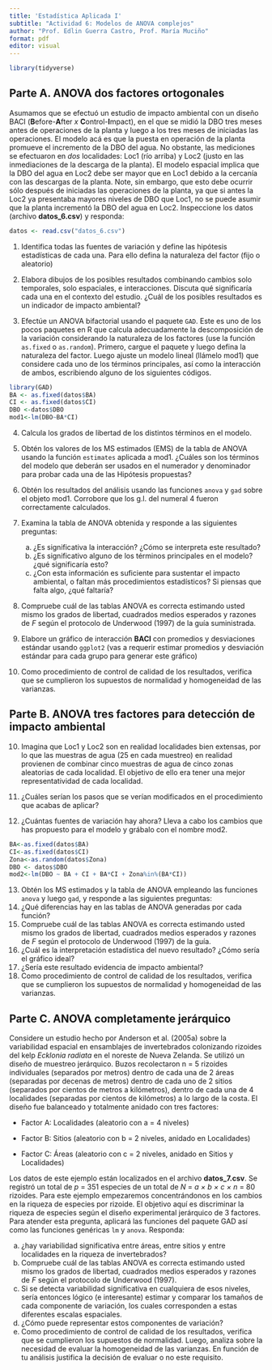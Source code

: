 ```yaml
---
title: 'Estadística Aplicada I'
subtitle: "Actividad 6: Modelos de ANOVA complejos"
author: "Prof. Edlin Guerra Castro, Prof. María Muciño"
format: pdf
editor: visual
---
```


```r
library(tidyverse)
```

## Parte A. ANOVA dos factores ortogonales

Asumamos que se efectuó un estudio de impacto ambiental con un diseño BACI (**B**efore-**A**fter *x* **C**ontrol-**I**mpact), en el que se midió la DBO tres meses antes de operaciones de la planta y luego a los tres meses de iniciadas las operaciones. El modelo acá es que la puesta en operación de la planta promueve el incremento de la DBO del agua. No obstante, las mediciones se efectuaron en *dos* localidades: Loc1 (río arriba) y Loc2 (justo en las inmediaciones de la descarga de la planta). El modelo espacial implica que la DBO del agua en Loc2 debe ser mayor que en Loc1 debido a la cercanía con las descargas de la planta. Note, sin embargo, que esto debe ocurrir sólo después de iniciadas las operaciones de la planta, ya que si antes la Loc2 ya presentaba mayores niveles de DBO que Loc1, no se puede asumir que la planta incrementó la DBO del agua en Loc2. Inspeccione los datos (archivo **datos_6.csv**) y responda:

```r
datos <- read.csv("datos_6.csv")
```

1.  Identifica todas las fuentes de variación y define las hipótesis estadísticas de cada una. Para ello defina la naturaleza del factor (fijo o aleatorio)

2.  Elabora dibujos de los posibles resultados combinando cambios solo temporales, solo espaciales, e interacciones. Discuta qué significaría cada una en el contexto del estudio. ¿Cuál de los posibles resultados es un indicador de impacto ambiental?

3.  Efectúe un ANOVA bifactorial usando el paquete `GAD`. Este es uno de los pocos paquetes en R que calcula adecuadamente la descomposición de la variación considerando la naturaleza de los factores (use la función `as.fixed` o `as.random`). Primero, cargue el paquete y luego defina la naturaleza del factor. Luego ajuste un modelo lineal (llámelo mod1) que considere cada uno de los términos principales, así como la interacción de ambos, escribiendo alguno de los siguientes códigos.

```r
library(GAD)
BA <- as.fixed(datos$BA)
CI <- as.fixed(datos$CI)
DBO <-datos$DBO 
mod1<-lm(DBO~BA*CI)
```

4.  Calcula los grados de libertad de los distintos términos en el modelo.

5.  Obtén los valores de los MS estimados (EMS) de la tabla de ANOVA usando la función `estimates` aplicada a mod1. ¿Cuáles son los términos del modelo que deberán ser usados en el numerador y denominador para probar cada una de las Hipótesis propuestas?

6.  Obtén los resultados del análisis usando las funciones `anova` y `gad` sobre el objeto mod1. Corrobore que los g.l. del numeral 4 fueron correctamente calculados.

7.  Examina la tabla de ANOVA obtenida y responde a las siguientes preguntas:

    a)  ¿Es significativa la interacción? ¿Cómo se interpreta este resultado?
    b)  ¿Es significativo alguno de los términos principales en el modelo?¿qué significaría esto?
    c)  ¿Con esta información es suficiente para sustentar el impacto ambiental, o faltan más procedimientos estadísticos? Si piensas que falta algo, ¿qué faltaría?

8.  Compruebe cuál de las tablas ANOVA es correcta estimando usted mismo los grados de libertad, cuadrados medios esperados y razones de *F* según el protocolo de Underwood (1997) de la guía suministrada.

9.  Elabore un gráfico de interacción **BACI** con promedios y desviaciones estándar usando `ggplot2` (vas a requerir estimar promedios y desviación estándar para cada grupo para generar este gráfico)

10. Como procedimiento de control de calidad de los resultados, verifica que se cumplieron los supuestos de normalidad y homogeneidad de las varianzas.

## Parte B. ANOVA tres factores para detección de impacto ambiental

10. Imagina que Loc1 y Loc2 son en realidad localidades bien extensas, por lo que las muestras de agua (25 en cada muestreo) en realidad provienen de combinar cinco muestras de agua de cinco zonas aleatorias de cada localidad. El objetivo de ello era tener una mejor representatividad de cada localidad.

11. ¿Cuáles serían los pasos que se verían modificados en el procedimiento que acabas de aplicar?

12. ¿Cuántas fuentes de variación hay ahora? Lleva a cabo los cambios que has propuesto para el modelo y grábalo con el nombre mod2.

```r
BA<-as.fixed(datos$BA)
CI<-as.fixed(datos$CI)
Zona<-as.random(datos$Zona)
DBO <- datos$DBO
mod2<-lm(DBO ~ BA + CI + BA*CI + Zona%in%(BA*CI))
```

13. Obtén los MS estimados y la tabla de ANOVA empleando las funciones `anova` y luego `gad`, y responde a las siguientes preguntas:
14. ¿Qué diferencias hay en las tablas de ANOVA generadas por cada función?
15. Compruebe cuál de las tablas ANOVA es correcta estimando usted mismo los grados de libertad, cuadrados medios esperados y razones de *F* según el protocolo de Underwood (1997) de la guía.
16. ¿Cuál es la interpretación estadística del nuevo resultado? ¿Cómo sería el gráfico ideal?
17. ¿Sería este resultado evidencia de impacto ambiental?
18. Como procedimiento de control de calidad de los resultados, verifica que se cumplieron los supuestos de normalidad y homogeneidad de las varianzas.

## Parte C. ANOVA completamente jerárquico

Considere un estudio hecho por Anderson et al. (2005a) sobre la variabilidad espacial en ensamblajes de invertebrados colonizando rizoides del kelp *Ecklonia radiata* en el noreste de Nueva Zelanda. Se utilizó un diseño de muestreo jerárquico. Buzos recolectaron n = 5 rizoides individuales (separados por metros) dentro de cada una de 2 áreas (separadas por decenas de metros) dentro de cada uno de 2 sitios (separados por cientos de metros a kilómetros), dentro de cada una de 4 localidades (separadas por cientos de kilómetros) a lo largo de la costa. El diseño fue balanceado y totalmente anidado con tres factores:

-   Factor A: Localidades (aleatorio con a = 4 niveles)

-   Factor B: Sitios (aleatorio con b = 2 niveles, anidado en Localidades)

-   Factor C: Áreas (aleatorio con c = 2 niveles, anidado en Sitios y Localidades)

Los datos de este ejemplo están localizados en el archivo **datos_7.csv**. Se registró un total de *p* = 351 especies de un total de *N* = *a × b × c × n* = 80 rizoides. Para este ejemplo empezaremos concentrándonos en los cambios en la riqueza de especies por rizoide. El objetivo aquí es discriminar la riqueza de especies según el diseño experimental jerárquico de 3 factores. Para atender esta pregunta, aplicará las funciones del paquete GAD así como las funciones genéricas `lm` y `anova`. Responda:

a.  ¿hay variabilidad significativa entre áreas, entre sitios y entre localidades en la riqueza de invertebrados?
b.  Compruebe cuál de las tablas ANOVA es correcta estimando usted mismo los grados de libertad, cuadrados medios esperados y razones de *F* según el protocolo de Underwood (1997).
c.  Si se detecta variabilidad significativa en cualquiera de esos niveles, sería entonces lógico (e interesante) estimar y comparar los tamaños de cada componente de variación, los cuales corresponden a estas diferentes escalas espaciales.
d.  ¿Cómo puede representar estos componentes de variación?
e.  Como procedimiento de control de calidad de los resultados, verifica que se cumplieron los supuestos de normalidad. Luego, analiza sobre la necesidad de evaluar la homogeneidad de las varianzas. En función de tu análisis justifica la decisión de evaluar o no este requisito.
